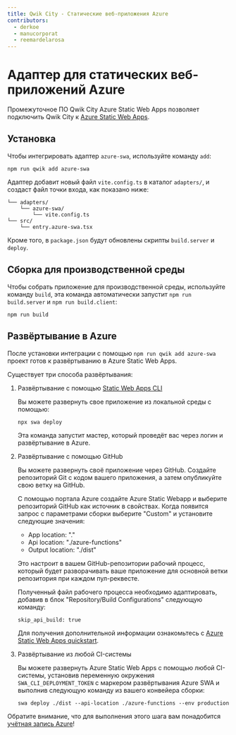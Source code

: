 ```yaml
---
title: Qwik City - Статические веб-приложения Azure
contributors:
  - derkoe
  - manucorporat
  - reemardelarosa
---
```


# Адаптер для статических веб-приложений Azure

Промежуточное ПО Qwik City Azure Static Web Apps позволяет подключить Qwik City к [Azure Static Web Apps](https://learn.microsoft.com/azure/static-web-apps/).

## Установка

Чтобы интегрировать адаптер `azure-swa`, используйте команду `add`:

```shell
npm run qwik add azure-swa
```

Адаптер добавит новый файл `vite.config.ts` в каталог `adapters/`, и создаст файл точки входа, как показано ниже:

```shell
└── adapters/
    └── azure-swa/
        └── vite.config.ts
└── src/
    └── entry.azure-swa.tsx
```

Кроме того, в `package.json` будут обновлены скрипты `build.server` и `deploy`.

## Сборка для производственной среды

Чтобы собрать приложение для производственной среды, используйте команду `build`, эта команда автоматически запустит `npm run build.server` и `npm run build.client`:

```shell
npm run build
```

## Развёртывание в Azure

После установки интеграции с помощью `npm run qwik add azure-swa` проект готов к развёртыванию в Azure Static Web Apps.

Существует три способа развёртывания:

1. Развёртывание с помощью [Static Web Apps CLI](https://azure.github.io/static-web-apps-cli/)

   Вы можете развернуть свое приложение из локальной среды с помощью:

   ```shell
   npx swa deploy
   ```

   Эта команда запустит мастер, который проведёт вас через логин и развёртывание в Azure.

2. Развёртывание с помощью GitHub

   Вы можете развернуть своё приложение через GitHub. Создайте репозиторий Git с кодом вашего приложения, а затем опубликуйте свою ветку на GitHub.

   С помощью портала Azure создайте Azure Static Webapp и выберите репозиторий GitHub как источник в свойствах. Когда появится запрос с параметрами сборки выберите "Custom" и установите следующие значения:

   - App location: "."
   - Api location: "./azure-functions"
   - Output location: "./dist"

   Это настроит в вашем GitHub-репозитории рабочий процесс, который будет разворачивать ваше приложение для основной ветки репозитория при каждом пул-реквесте.

   Полученный файл рабочего процесса необходимо адаптировать, добавив в блок "Repository/Build Configurations" следующую команду:

   ```text /skip_api_build/#b /true/#c
   skip_api_build: true
   ```

   Для получения дополнительной информации ознакомьтесь с [Azure Static Web Apps quickstart](https://learn.microsoft.com/azure/static-web-apps/get-started-portal?pivots=github).

3. Развёртывание из любой CI-системы

   Вы можете развернуть Azure Static Web Apps с помощью любой CI-системы, установив переменную окружения `SWA_CLI_DEPLOYMENT_TOKEN` с маркером развёртывания Azure SWA и выполнив следующую команду из вашего конвейера сборки:

   ```shell
   swa deploy ./dist --api-location ./azure-functions --env production
   ```

Обратите внимание, что для выполнения этого шага вам понадобится [учётная запись Azure](https://signup.azure.com/)!

